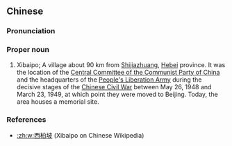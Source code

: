 ==Chinese==
{{zh-forms}}

===Pronunciation===
{{zh-pron
|m=Xībǎipō
|cat=pn
}}

===Proper noun===
{{zh-proper noun}}

# Xibaipo; A village about 90 km from [[w:Shijiazhuang|Shijiazhuang]], [[w:Hebei|Hebei]] province. It was the location of the [[w:Central Committee of the Communist Party of China|Central Committee of the Communist Party of China]] and the headquarters of the [[w:People's Liberation Army|People's Liberation Army]] during the decisive stages of the [[w:Chinese Civil War|Chinese Civil War]] between May 26, 1948 and March 23, 1949, at which point they were moved to Beijing. Today, the area houses a memorial site.

===References===
* [[:zh:w:西柏坡]] (Xibaipo on Chinese Wikipedia)